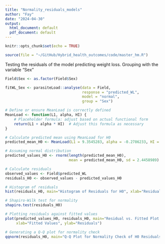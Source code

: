 ```yaml
---
title: "Normality_residuals_models"
author: "Fay"
date: "2024-04-30"
output:
  html_document: default
  pdf_document: default
---
```


```r
knitr::opts_chunk$set(echo = TRUE)
```
```r
source(file = "~/GitHub/Hybrid_health_outcomes/code/master_hm.R")
```

Testing the residuals of the model predicting weight loss.
Grouping with the variable "Sex"
```r
Field$Sex <- as.factor(Field$Sex)

fitWL_Sex <- parasiteLoad::analyse(data = Field,
                                   response = "predicted_WL",
                                   model = "normal",
                                   group = "Sex")

# Define or ensure MeanLoad is correctly defined
MeanLoad <- function(L1, alpha, HI) {
    # Placeholder formula: adjust based on actual functional form
    return(L1 + alpha * HI)  # Adjust this formula as necessary
}

# Calculate predicted mean using MeanLoad for H0
predicted_mean_H0 <- MeanLoad(L1 = 9.3545283, alpha = -0.2786233, HI = Field$HI)  

# Assuming normal distribution 
predicted_values_H0 <- rnorm(length(predicted_mean_H0), 
                             mean = predicted_mean_H0, sd = 2.4458989)

# Calculate residuals
observed_values <- Field$predicted_WL 
residuals_H0 <- observed_values - predicted_values_H0

# Histogram of residuals
hist(residuals_H0, main="Histogram of Residuals for H0", xlab="Residuals")

# Shapiro-Wilk test for normality
shapiro.test(residuals_H0)

# Plotting residuals against fitted values
plot(predicted_values_H0, residuals_H0, main="Residual vs. Fitted Plot for H0",
     xlab="Fitted Values", ylab="Residuals")

# Generating a Q-Q plot for normality check
qqnorm(residuals_H0, main="Q-Q Plot for Normality Check of H0 Residuals")

```



